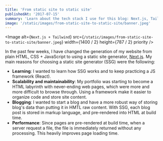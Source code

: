 ```yaml
---
title: 'From static site to static site'
publishedAt: '2017-07-15'
summary: 'Learn about the tech stack I use for this blog: Next.js, Tailwind, i18n.'
image: '/static/images/from-static-site-to-static-site/banner.jpeg'
---
```


<Image
  alt={`Next.js + Tailwind`}
  src={`/static/images/from-static-site-to-static-site/banner.jpeg`}
  width={1400 / 2}
  height={787 / 2}
  priority
/>

In the past few weeks, I have changed the generation of my website from plain HTML, CSS + JavaScript to using a static site generator, [Next.js](https://nextjs.org/). My main reasons for choosing a static site generator (SSG) were the following:

- **Learning**: I wanted to learn how SSG works and to keep practicing a JS framework (React).
- **Scalability and maintainability**: My portfolio was starting to become a HTML labyrinth with never-ending web pages, which were more and more difficult to browse through. Using a framework make it easier to organize code and store site content.
- **Blogging**: I wanted to start a blog and have a more robust way of storing blog's data than putting it in HMTL raw content. With SSG, each blog post is stored in markup language, and pre-rendered into HTML at build time.
- **Performance**: Since pages are pre-rendered at build time, when a server request a file, the file is immediately returned without any processing. This heavily improves page loading time.
